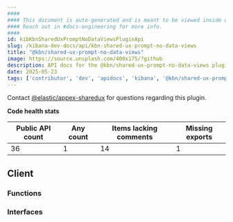 ```yaml
---
####
#### This document is auto-generated and is meant to be viewed inside our experimental, new docs system.
#### Reach out in #docs-engineering for more info.
####
id: kibKbnSharedUxPromptNoDataViewsPluginApi
slug: /kibana-dev-docs/api/kbn-shared-ux-prompt-no-data-views
title: "@kbn/shared-ux-prompt-no-data-views"
image: https://source.unsplash.com/400x175/?github
description: API docs for the @kbn/shared-ux-prompt-no-data-views plugin
date: 2025-05-23
tags: ['contributor', 'dev', 'apidocs', 'kibana', '@kbn/shared-ux-prompt-no-data-views']
---
```




Contact [@elastic/appex-sharedux](https://github.com/orgs/elastic/teams/appex-sharedux) for questions regarding this plugin.

**Code health stats**

| Public API count  | Any count | Items lacking comments | Missing exports |
|-------------------|-----------|------------------------|-----------------|
| 36 | 1 | 14 | 1 |

## Client

### Functions
<DocDefinitionList data={kbnSharedUxPromptNoDataViewsObj.client.functions}/>

### Interfaces
<DocDefinitionList data={kbnSharedUxPromptNoDataViewsObj.client.interfaces}/>

